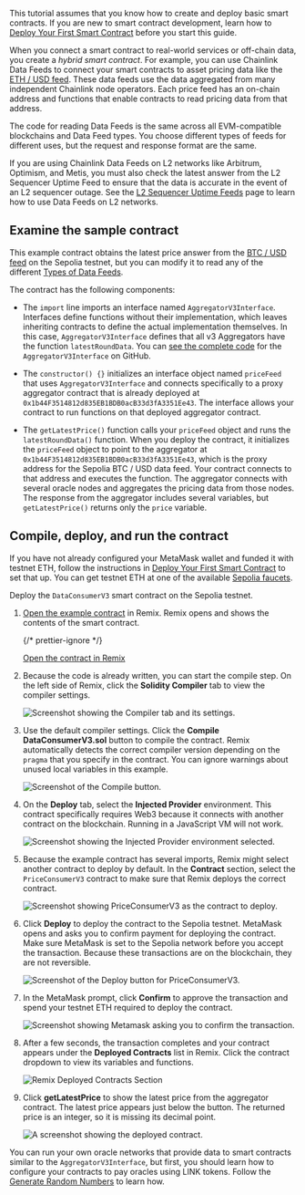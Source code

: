 
<Aside type="note" title="New to smart contracts?">

This tutorial assumes that you know how to create and deploy basic smart contracts. If you are new to smart contract development, learn how to [Deploy Your First Smart Contract](/getting-started/deploy-your-first-contract/) before you start this guide.

</Aside>

When you connect a smart contract to real-world services or off-chain data, you create a _hybrid smart contract_. For example, you can use Chainlink Data Feeds to connect your smart contracts to asset pricing data like the [ETH / USD feed](https://data.chain.link/eth-usd). These data feeds use the data aggregated from many independent Chainlink node operators. Each price feed has an on-chain address and functions that enable contracts to read pricing data from that address.

The code for reading Data Feeds is the same across all EVM-compatible blockchains and Data Feed types. You choose different types of feeds for different uses, but the request and response format are the same.

<Aside type="caution" title="Using Data Feeds on L2 networks">

If you are using Chainlink Data Feeds on L2 networks like Arbitrum, Optimism, and Metis, you must also check the latest answer from the L2 Sequencer Uptime Feed to ensure that the data is accurate in the event of an L2 sequencer outage. See the [L2 Sequencer Uptime Feeds](/data-feeds/l2-sequencer-feeds) page to learn how to use Data Feeds on L2 networks.

</Aside>

## Examine the sample contract

This example contract obtains the latest price answer from the [BTC / USD feed](/data-feeds/price-feeds/addresses) on the Sepolia testnet, but you can modify it to read any of the different [Types of Data Feeds](/data-feeds#types-of-data-feeds).

<CodeSample src="samples/DataFeeds/DataConsumerV3.sol" />

The contract has the following components:

- The `import` line imports an interface named `AggregatorV3Interface`. Interfaces define functions without their implementation, which leaves inheriting contracts to define the actual implementation themselves. In this case, `AggregatorV3Interface` defines that all v3 Aggregators have the function `latestRoundData`. You can [see the complete code](https://github.com/smartcontractkit/chainlink/blob/develop/contracts/src/v0.8/interfaces/AggregatorV3Interface.sol) for the `AggregatorV3Interface` on GitHub.

- The `constructor() {}` initializes an interface object named `priceFeed` that uses `AggregatorV3Interface` and connects specifically to a proxy aggregator contract that is already deployed at `0x1b44F3514812d835EB1BDB0acB33d3fA3351Ee43`. The interface allows your contract to run functions on that deployed aggregator contract.

- The `getLatestPrice()` function calls your `priceFeed` object and runs the `latestRoundData()` function. When you deploy the contract, it initializes the `priceFeed` object to point to the aggregator at `0x1b44F3514812d835EB1BDB0acB33d3fA3351Ee43`, which is the proxy address for the Sepolia BTC / USD data feed. Your contract connects to that address and executes the function. The aggregator connects with several oracle nodes and aggregates the pricing data from those nodes. The response from the aggregator includes several variables, but `getLatestPrice()` returns only the `price` variable.

## Compile, deploy, and run the contract

<Aside type="caution" title="Configure and fund your wallet">

If you have not already configured your MetaMask wallet and funded it with testnet ETH, follow the instructions in [Deploy Your First Smart Contract](/getting-started/deploy-your-first-contract#install-and-fund-your-metamask-wallet) to set that up. You can get testnet ETH at one of the available [Sepolia faucets](/resources/link-token-contracts/#sepolia-testnet).

</Aside>

Deploy the `DataConsumerV3` smart contract on the Sepolia testnet.

1. [Open the example contract](https://remix.ethereum.org/#url=https://docs.chain.link/samples/DataFeeds/DataConsumerV3.sol) in Remix. Remix opens and shows the contents of the smart contract.

   {/* prettier-ignore */}
   <div class="remix-callout">
     <a href="https://remix.ethereum.org/#url=https://docs.chain.link/samples/DataFeeds/DataConsumerV3.sol">Open the contract in Remix</a>
   </div>

1. Because the code is already written, you can start the compile step. On the left side of Remix, click the **Solidity Compiler** tab to view the compiler settings.

   ![Screenshot showing the Compiler tab and its settings.](/images/getting-started/selectSolidityCompiler.png)

1. Use the default compiler settings. Click the **Compile DataConsumerV3.sol** button to compile the contract. Remix automatically detects the correct compiler version depending on the `pragma` that you specify in the contract. You can ignore warnings about unused local variables in this example.

   ![Screenshot of the Compile button.](/images/getting-started/compilePriceConsumerV3.png)

1. On the **Deploy** tab, select the **Injected Provider** environment. This contract specifically requires Web3 because it connects with another contract on the blockchain. Running in a JavaScript VM will not work.

   ![Screenshot showing the Injected Provider environment selected.](/images/getting-started/selectWeb3.png)

1. Because the example contract has several imports, Remix might select another contract to deploy by default. In the **Contract** section, select the `PriceConsumerV3` contract to make sure that Remix deploys the correct contract.

   ![Screenshot showing PriceConsumerV3 as the contract to deploy.](/images/getting-started/selectPriceConsumerV3.png)

1. Click **Deploy** to deploy the contract to the Sepolia testnet. MetaMask opens and asks you to confirm payment for deploying the contract. Make sure MetaMask is set to the Sepolia network before you accept the transaction. Because these transactions are on the blockchain, they are not reversible.

   ![Screenshot of the Deploy button for PriceConsumerV3.](/images/getting-started/deployPriceConsumerV3.png)

1. In the MetaMask prompt, click **Confirm** to approve the transaction and spend your testnet ETH required to deploy the contract.

   ![Screenshot showing Metamask asking you to confirm the transaction.](/images/getting-started/confirmTransaction.png)

1. After a few seconds, the transaction completes and your contract appears under the **Deployed Contracts** list in Remix. Click the contract dropdown to view its variables and functions.

   ![Remix Deployed Contracts Section](/images/getting-started/deployedContractPriceConsumerV3.png)

1. Click **getLatestPrice** to show the latest price from the aggregator contract. The latest price appears just below the button. The returned price is an integer, so it is missing its decimal point.

   ![A screenshot showing the deployed contract.](/images/getting-started/getLatestPrice.png)

You can run your own oracle networks that provide data to smart contracts similar to the `AggregatorV3Interface`, but first, you should learn how to configure your contracts to pay oracles using LINK tokens. Follow the [Generate Random Numbers](/getting-started/intermediates-tutorial/) to learn how.
